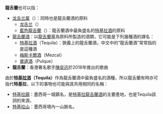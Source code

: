 '''龍舌蘭'''也可以指：
*[[龙舌兰属|龙舌兰属]]（{{lang-xm|Agave}}）：同時也是龍舌蘭酒的原料
**[[龙舌兰|龙舌兰]]（{{lang-xm|Agave americana}}）
**[[藍色龍舌蘭|藍色龍舌蘭]]（{{lang-xm|Agave tequilana}}）：龍舌蘭酒中最負盛名的[[特基拉酒|特基拉酒]]的原料
*[[龍舌蘭酒|龍舌蘭酒]]：以[[龍舌蘭草|龍舌蘭草]]為原料所製造的酒類，它可能是下列幾種酒的譯名：
**[[特基拉酒|特基拉酒]]（Tequila）：狹義上的龍舌蘭酒，中文中的“龍舌蘭酒”常常指的是這種酒
**[[梅斯卡爾酒|梅斯卡爾酒]]（Mezcal）
**[[普逵酒|普逵酒]]（Pulque）
*'''龍舌蘭'''：香港著名歌手[[陳奕迅|陳奕迅]]於2018年推出的歌曲

由於'''[[特基拉酒|特基拉酒]]（Tequila）'''作為龍舌蘭酒中最負盛名的酒種，所以龍舌蘭有時亦可指代'''特基拉'''，以下的事物也可能與其共用相同的名稱：
*[[特基拉|特基拉鎮]]：墨西哥一城鎮名，是[[特基拉龍舌蘭酒|特基拉龍舌蘭酒]]的主要產地，也是Tequila該詞的來源。
*[[特基拉山|特基拉山]]：墨西哥境內一山脈名。

{{disambig|L|Cat=三字译名消歧义}}